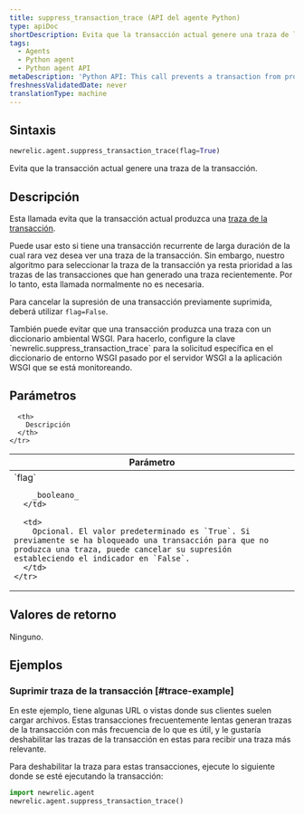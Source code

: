```yaml
---
title: suppress_transaction_trace (API del agente Python)
type: apiDoc
shortDescription: Evita que la transacción actual genere una traza de la transacción.
tags:
  - Agents
  - Python agent
  - Python agent API
metaDescription: 'Python API: This call prevents a transaction from producing a transaction trace.'
freshnessValidatedDate: never
translationType: machine
---
```


## Sintaxis

```py
newrelic.agent.suppress_transaction_trace(flag=True)
```

Evita que la transacción actual genere una traza de la transacción.

## Descripción

Esta llamada evita que la transacción actual produzca una [traza de la transacción](/docs/apm/transactions/transaction-traces/introduction-transaction-traces).

Puede usar esto si tiene una transacción recurrente de larga duración de la cual rara vez desea ver una traza de la transacción. Sin embargo, nuestro algoritmo para seleccionar la traza de la transacción ya resta prioridad a las trazas de las transacciones que han generado una traza recientemente. Por lo tanto, esta llamada normalmente no es necesaria.

Para cancelar la supresión de una transacción previamente suprimida, deberá utilizar `flag=False`.

<Callout variant="tip">
  También puede evitar que una transacción produzca una traza con un diccionario ambiental WSGI. Para hacerlo, configure la clave `newrelic.suppress_transaction_trace` para la solicitud específica en el diccionario de entorno WSGI pasado por el servidor WSGI a la aplicación WSGI que se está monitoreando.
</Callout>

## Parámetros

<table>
  <thead>
    <tr>
      <th width="25%">
        Parámetro
      </th>

      <th>
        Descripción
      </th>
    </tr>
  </thead>

  <tbody>
    <tr>
      <td>
        `flag`

        _booleano_
      </td>

      <td>
        Opcional. El valor predeterminado es `True`. Si previamente se ha bloqueado una transacción para que no produzca una traza, puede cancelar su supresión estableciendo el indicador en `False`.
      </td>
    </tr>
  </tbody>
</table>

## Valores de retorno

Ninguno.

## Ejemplos

### Suprimir traza de la transacción [#trace-example]

En este ejemplo, tiene algunas URL o vistas donde sus clientes suelen cargar archivos. Estas transacciones frecuentemente lentas generan trazas de la transacción con más frecuencia de lo que es útil, y le gustaría deshabilitar las trazas de la transacción en estas para recibir una traza más relevante.

Para deshabilitar la traza para estas transacciones, ejecute lo siguiente donde se esté ejecutando la transacción:

```py
import newrelic.agent
newrelic.agent.suppress_transaction_trace()
```
